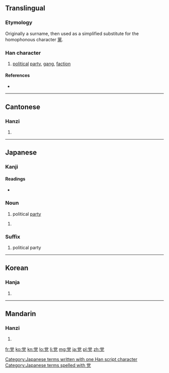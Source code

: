 {{also|黨}}
==Translingual==

===Etymology===
{{Han compound|尚|儿|c1=p|c2=s|t2=person|ls=psc}}

Originally a surname, then used as a simplified substitute for the homophonous character [[黨]].

===Han character===
{{Han char|rn=10|rad=儿|as=08|sn=10|four=9021<sub>6</sub>|canj=火月口竹山 (FBRHU)}}

# [[political]] [[party]], [[gang]], [[faction]]

====References====
* {{Han ref|kx=0125.180|dkj=01381|dj=0265.230|hdz=10273.110|uh=515A|ud=20826|bh=D0DE|bd=53470}}

----

==Cantonese==

===Hanzi===
{{yue-hanzi|jyut=|y=dong2|tra=黨}}

# {{defn|lang=yue|sort=儿08}}

----

==Japanese==

===Kanji===
{{ja-kanji|grade=6|rs=儿08}}

====Readings====
* {{ja-readings|on=[[とう]] (tō)|kun=[[なかま]] (nakama), [[むら]] (mura)}}

===Noun===
{{ja-noun|k|hira=とう|rom=tō}}

# political [[party]]

{{ja-noun|k|hira=たむら|rom=tamura}} 

# {{alternative form of|屯|lang=ja}}

===Suffix===
{{ja-pos|k|suffix|hira=とう|rom=-tō}}
# political party

[[Category:Japanese terms written with one Han script character]]
[[Category:Japanese terms spelled with 党]]
----

==Korean==

===Hanja===
{{ko-hanja|hangeul=당|rv=dang|mr=tang}}

# {{defn|lang=ko|sort=儿08}}

----

==Mandarin==

===Hanzi===
{{cmn-hanzi|tra=黨|pin=[[dǎng]] ([[dang3]])|wg=tang<sup>3</sup>}}

# {{defn|lang=cmn|sort=儿08}}

[[fr:党]]
[[ko:党]]
[[kn:党]]
[[lo:党]]
[[li:党]]
[[mg:党]]
[[ja:党]]
[[pl:党]]
[[zh:党]]